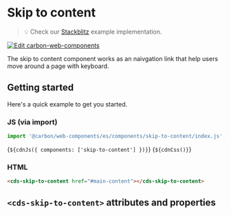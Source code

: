 
<Meta of={SkipToContentStories} />

# Skip to content

> 💡 Check our
> [Stackblitz](https://stackblitz.com/github/carbon-design-system/carbon-for-ibm-dotcom/tree/main/packages/web-components/examples/stackblitz/basic/components/skip-to-content)
> example implementation.

[![Edit carbon-web-components](https://developer.stackblitz.com/img/open_in_stackblitz.svg)](https://stackblitz.com/github/carbon-design-system/carbon-for-ibm-dotcom/tree/main/packages/carbon-web-components/examples/stackblitz/basic/components/skip-to-content)

The skip to content component works as an naivgation link that help users move
around a page with keyboard.

## Getting started

Here's a quick example to get you started.

### JS (via import)

```javascript
import '@carbon/web-components/es/components/skip-to-content/index.js';
```

<Markdown>{`${cdnJs({ components: ['skip-to-content'] })}`}</Markdown>
<Markdown>{`${cdnCss()}`}</Markdown>

### HTML

```html
<cds-skip-to-content href="#main-content"></cds-skip-to-content>
```

## `<cds-skip-to-content>` attributes and properties

<ArgsTable of="cds-skip-to-content" />
